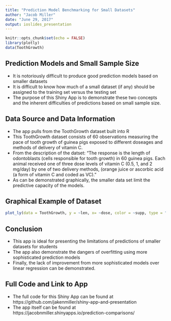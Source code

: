 ```yaml
---
title: "Prediction Model Benchmarking for Small Datasets"
author: "Jacob Miller"
date: "June 29, 2017"
output: ioslides_presentation
---
```


```r
knitr::opts_chunk$set(echo = FALSE)
library(plotly)
data(ToothGrowth)
```


## Prediction Models and Small Sample Size

- It is notoriously difficult to produce good prediction models based on smaller datasets
- It is difficult to know how much of a small dataset (if any) should be assigned to the training set versus the testing set
- The purpose of this Shiny App is to demonstrate these two concepts and the inherent difficulties of predictions based on small sample size.

## Data Source and Data Information

- The app pulls from the ToothGrowth dataset built into R
- This ToothGrowth dataset consists of 60 observations measuring the pace of tooth growth of guinea pigs exposed to different doseages and methods of delivery of vitamin C.
- From the description of the datset: "The response is the length of odontoblasts (cells responsible for tooth growth) in 60 guinea pigs. Each animal received one of three dose levels of vitamin C (0.5, 1, and 2 mg/day) by one of two delivery methods, (orange juice or ascorbic acid (a form of vitamin C and coded as VC)."
- As can be demonstrated graphically, the smaller data set limit the predictive capacity of the models.

## Graphical Example of Dataset
```r
plot_ly(data = ToothGrowth, y = ~len, x= ~dose, color = ~supp, type = "box")
```

## Conclusion

- This app is ideal for presenting the limitations of predictions of smaller datasets for students
- The app also demonstrate the dangers of overfitting using more sophisticated prediction models 
- Finally, the lack of improvement from more sophisticated models over linear regression can be demonstrated.

## Full Code and Link to App

- The full code for this Shiny App can be found at https://github.com/jakenmiller/shiny-app-and-presentation
- The app itself can be found at https://jacobnmiller.shinyapps.io/prediction-comparisons/

